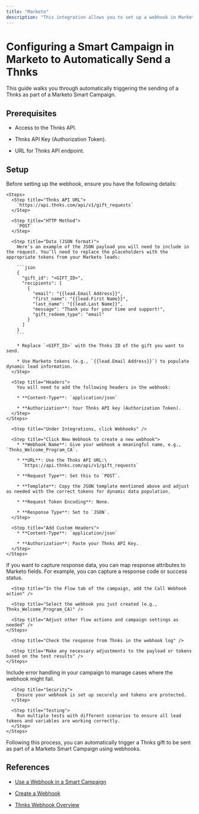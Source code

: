 ```yaml
---
title: "Marketo"
description: "This integration allows you to set up a webhook in Marketo that automatically triggers sending a Thnks through a Smart Campaign. By leveraging the Thnks API, it enables personalized appreciation messages to be sent to leads based on campaign actions, using dynamic data from Marketo."
---
```


# Configuring a Smart Campaign in Marketo to Automatically Send a Thnks

This guide walks you through automatically triggering the sending of a Thnks as part of a Marketo Smart Campaign.

## Prerequisites

* Access to the Thnks API.

* Thnks API Key (Authorization Token).

* URL for Thnks API endpoint.

## Setup

<Steps>
  <Step title="Prepare Webhook Data">
    Before setting up the webhook, ensure you have the following details:

    <Steps>
      <Step title="Thnks API URL">
        `https://api.thnks.com/api/v1/gift_requests`
      </Step>

      <Step title="HTTP Method">
        `POST`
      </Step>

      <Step title="Data (JSON format)">
        Here’s an example of the JSON payload you will need to include in the request. You’ll need to replace the placeholders with the appropriate tokens from your Marketo leads:

        ```json
        {
          "gift_id": "<GIFT_ID>",
          "recipients": [
            {
              "email": "{{lead.Email Address}}",
              "first_name": "{{lead.First Name}}",
              "last_name": "{{lead.Last Name}}",
              "message": "Thank you for your time and support!",
              "gift_redeem_type": "email"
            }
          ]
        }
        ```

        * Replace `<GIFT_ID>` with the Thnks ID of the gift you want to send.

        * Use Marketo tokens (e.g., `{{lead.Email Address}}`) to populate dynamic lead information.
      </Step>

      <Step title="Headers">
        You will need to add the following headers in the webhook:

        * **Content-Type**: `application/json`

        * **Authorization**: Your Thnks API key (Authorization Token).
      </Step>
    </Steps>
  </Step>

  <Step title="Create a Webhook in Marketo">
    <Steps>
      <Step title="Log into Marketo and go to the Admin section" />

      <Step title="Under Integrations, click Webhooks" />

      <Step title="Click New Webhook to create a new webhook">
        * **Webhook Name**: Give your webhook a meaningful name, e.g., `Thnks_Welcome_Program_CA`.

        * **URL**: Use the Thnks API URL:\
          `https://api.thnks.com/api/v1/gift_requests`

        * **Request Type**: Set this to `POST`.

        * **Template**: Copy the JSON template mentioned above and adjust as needed with the correct tokens for dynamic data population.

        * **Request Token Encoding**: None.

        * **Response Type**: Set to `JSON`.
      </Step>

      <Step title="Add Custom Headers">
        * **Content-Type**: `application/json`

        * **Authorization**: Paste your Thnks API Key.
      </Step>
    </Steps>
  </Step>

  <Step title="Map Webhook Response (Optional)">
    <Steps>
      <Step title="Response Mappings">
        If you want to capture response data, you can map response attributes to Marketo fields. For example, you can capture a response code or success status.
      </Step>
    </Steps>
  </Step>

  <Step title="Add Webhook to Smart Campaign">
    <Steps>
      <Step title="Create or Edit a Smart Campaign in Marketo" />

      <Step title="In the Flow tab of the campaign, add the Call Webhook action" />

      <Step title="Select the webhook you just created (e.g., Thnks_Welcome_Program_CA)" />

      <Step title="Adjust other flow actions and campaign settings as needed" />
    </Steps>
  </Step>

  <Step title="Test and Verify">
    <Steps>
      <Step title="Run a test by triggering the Smart Campaign with a test lead" />

      <Step title="Check the response from Thnks in the webhook log" />

      <Step title="Make any necessary adjustments to the payload or tokens based on the test results" />
    </Steps>
  </Step>

  <Step title="Best Practices">
    <Steps>
      <Step title="Error Handling">
        Include error handling in your campaign to manage cases where the webhook might fail.
      </Step>

      <Step title="Security">
        Ensure your webhook is set up securely and tokens are protected.
      </Step>

      <Step title="Testing">
        Run multiple tests with different scenarios to ensure all lead tokens and variables are working correctly.
      </Step>
    </Steps>
  </Step>
</Steps>

Following this process, you can automatically trigger a Thnks gift to be sent as part of a Marketo Smart Campaign using webhooks.

## References

* [Use a Webhook in a Smart Campaign](https://experienceleague.adobe.com/en/docs/marketo/using/product-docs/core-marketo-concepts/smart-campaigns/flow-actions/use-a-webhook-in-a-smart-campaign)

* [Create a Webhook](https://experienceleague.adobe.com/en/docs/marketo/using/product-docs/administration/additional-integrations/create-a-webhook)

* [Thnks Webhook Overview](7)